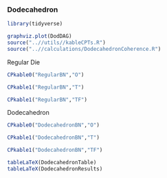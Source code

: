 
###   Dodecahedron


```r
library(tidyverse)
```


```r
graphviz.plot(DodDAG)
source("..//utils//kableCPTs.R")
source("..//calculations/DodecahedronCoherence.R")
```







Regular Die







```r
CPkable0("RegularBN","O")
```




```r
CPkable1("RegularBN","T")
```


```r
CPkable1("RegularBN","TF")
```






Dodecahedron


```r
CPkable0("DodecahedronBN","O")
```




```r
CPkable1("DodecahedronBN","T")
```


```r
CPkable1("DodecahedronBN","TF")
```





```r
tableLaTeX(DodecahedronTable)
tableLaTeX(DodecahedronResults)
```





